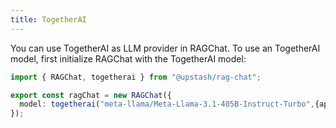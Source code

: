 ```yaml
---
title: TogetherAI
---
```


You can use TogetherAI as LLM provider in RAGChat. To use an TogetherAI model, first initialize RAGChat with the TogetherAI model:

```typescript
import { RAGChat, togetherai } from "@upstash/rag-chat";

export const ragChat = new RAGChat({
  model: togetherai("meta-llama/Meta-Llama-3.1-405B-Instruct-Turbo",{apiKey: "TOGETHER_AI_KEY"}),
});
```
